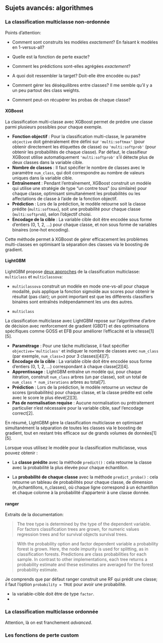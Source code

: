 ## Sujets avancés: algorithmes {#sec-sujets-avances-algo}

### La classification multiclasse non-ordonnée

Points d'attention:

- Comment sont construits les modèles _exactement_? En faisant k modèles en 1-versus-all?

- Quelle est la fonction de perte exacte?

- Comment les prédictions sont-elles agrégées _exactement_?

- A quoi doit ressembler la target? Doit-elle être encodée ou pas?

- Comment gérer les déséquilibres entre classes? Il me semble qu'il y a un peu partout des class weights.

- Comment peut-on récupérer les probas de chaque classe?


#### XGBoost

La classification multi-classe avec XGBoost permet de prédire une classe parmi plusieurs possibles pour chaque exemple.

- **Fonction objectif** : Pour la classification multi-classe, le paramètre `objective` doit généralement être défini sur `'multi:softmax'` (pour obtenir directement les étiquettes de classe) ou `'multi:softprob'` (pour obtenir les probabilités de chaque classe). Par défaut, le classifieur XGBoost utilise automatiquement `'multi:softprob'` s'il détecte plus de deux classes dans la variable cible.
- **Nombre de classes** : Il faut spécifier le nombre de classes avec le paramètre `num_class`, qui doit correspondre au nombre de valeurs uniques dans la variable cible.
- **Entraînement** : Pendant l’entraînement, XGBoost construit un modèle qui utilise une stratégie de type "un contre tous" (ou similaire) pour chaque classe, optimisant simultanément les probabilités ou les affectations de classe à l’aide de la fonction objectif.
- **Prédiction** : Lors de la prédiction, le modèle retourne soit la classe prédite (`multi:softmax`), soit une probabilité pour chaque classe (`multi:softprob`), selon l’objectif choisi.
- **Encodage de la cible** : La variable cible doit être encodée sous forme d’entiers (0, 1, 2, ...) pour chaque classe, et non sous forme de variables binaires (one-hot encoding).

Cette méthode permet à XGBoost de gérer efficacement les problèmes multi-classes en optimisant la séparation des classes via le boosting de gradient.

#### LightGBM

LightGBM propose [deux approches](https://github.com/microsoft/LightGBM/issues/1518) de la classification multiclasse: `multiclass` et `multiclassova`:

- `multiclassova` construit un modèle en mode one-vs-all pour chaque modalité, puis applique la fonction sigmoïde aux scores pour obtenir le résultat (pas clair); un point important est que les différents classifiers binaires sont entraînés indépendamment les uns des autres.

- `multiclass`





La classification multiclasse avec LightGBM repose sur l’algorithme d’arbre de décision avec renforcement de gradient (GBDT) et des optimisations spécifiques comme GOSS et EFB pour améliorer l’efficacité et la vitesse[1][5].

- **Paramétrage** : Pour une tâche multiclasse, il faut spécifier `objective='multiclass'` et indiquer le nombre de classes avec `num_class` (par exemple, `num_class=3` pour 3 classes)[4][7].
- **Encodage de la cible** : La variable cible doit être encodée sous forme d’entiers (0, 1, 2, ...) correspondant à chaque classe[2][4].
- **Apprentissage** : LightGBM entraîne un modèle qui, pour chaque itération, construit `num_class` arbres (un par classe), soit un total de `num_class * num_iterations` arbres au total[7].
- **Prédiction** : Lors de la prédiction, le modèle retourne un vecteur de scores (probabilités) pour chaque classe, et la classe prédite est celle avec le score le plus élevé[2][3].
- **Pas de normalisation requise** : Aucune normalisation ou prétraitement particulier n’est nécessaire pour la variable cible, sauf l’encodage correct[2].

En résumé, LightGBM gère la classification multiclasse en optimisant simultanément la séparation de toutes les classes via le boosting de gradient, tout en restant très efficace sur de grands volumes de données[1][5].

Lorsque vous utilisez le modèle pour la classification multiclasse, vous pouvez obtenir :

- La __classe prédite__ avec la méthode `predict()` : cela retourne la classe avec la probabilité la plus élevée pour chaque échantillon.

- La __probabilité de chaque classe__ avec la méthode `predict_proba()` : cela retourne un tableau de probabilités pour chaque classe, de dimension (n_échantillons, n_classes), où chaque ligne correspond à un échantillon et chaque colonne à la probabilité d’appartenir à une classe donnée.




#### ranger


Extraits de la documentation:

> The tree type is determined by the type of the dependent variable. For factors classification trees are grown, for numeric values regression trees and for survival objects survival trees.

> With the probability option and factor dependent variable a probability forest is grown. Here, the node impurity is used for splitting, as in classification forests. Predictions are class probabilities for each sample. In contrast to other implementations, each tree returns a probability estimate and these estimates are averaged for the forest probability estimate.

Je comprends que par défaut ranger construit une RF qui prédit une classe; il faut l'option `probability = TRUE` pour avoir une probabilité. 

- la variable-cible doit être de type `factor`.
- 



### La classification multiclasse ordonnée

Attention, là on est franchement _advanced_.





### Les fonctions de perte custom

